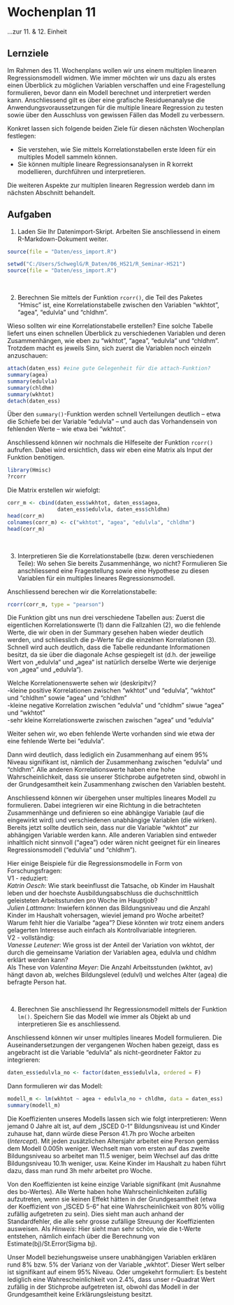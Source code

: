 # Wochenplan 11

...zur 11. & 12. Einheit

## Lernziele

Im Rahmen des 11. Wochenplans wollen wir uns einem multiplen linearen Regressionsmodell widmen. Wie immer möchten wir uns dazu als erstes einen Überblick zu möglichen Variablen verschaffen und eine Fragestellung formulieren, bevor dann ein Modell berechnet und interpretiert werden kann. Anschliessend gilt es über eine grafische Residuenanalyse die Anwendungsvoraussetzungen für die multiple lineare Regression zu testen sowie über den Ausschluss von gewissen Fällen das Modell zu verbessern.

Konkret lassen sich folgende beiden Ziele für diesen nächsten Wochenplan festlegen:

* Sie verstehen, wie Sie mittels Korrelationstabellen erste Ideen für ein multiples Modell sammeln können.
* Sie können multiple lineare Regressionsanalysen in R korrekt modellieren, durchführen und interpretieren.

Die weiteren Aspekte zur multiplen linearen Regression werdeb dann im nächsten Abschnitt behandelt.

## Aufgaben

1.	Laden Sie Ihr Datenimport-Skript. Arbeiten Sie anschliessend in einem R-Markdown-Dokument weiter.

```r
source(file = "Daten/ess_import.R")
```

```r
setwd("C:/Users/SchweglG/R_Daten/06_HS21/R_Seminar-HS21")
source(file = "Daten/ess_import.R")
```

&nbsp;

2.	Berechnen Sie mittels der Funktion `rcorr()`, die Teil des Paketes “Hmisc” ist, eine Korrelationstabelle zwischen den Variablen “wkhtot”, “agea”, “edulvla” und “chldhm”.

Wieso sollten wir eine Korrelationstabelle erstellen? Eine solche Tabelle liefert uns einen schnellen Überblick zu verschiedenen Variablen und deren Zusammenhängen, wie eben zu "wkhtot", "agea", "edulvla" und "chldhm". Trotzdem macht es jeweils Sinn, sich zuerst die Variablen noch einzeln anzuschauen:

```r
attach(daten_ess) #eine gute Gelegenheit für die attach-Funktion?
summary(agea)
summary(edulvla)
summary(chldhm)
summary(wkhtot)
detach(daten_ess)
```

Über den `summary()`-Funktion werden schnell Verteilungen deutlich -- etwa die Schiefe bei der Variable "edulvla" -- und auch das Vorhandensein von fehlenden Werte -- wie etwa bei “wkhtot”.

Anschliessend können wir nochmals die Hilfeseite der Funktion `rcorr()` aufrufen. Dabei wird ersichtlich, dass wir eben eine Matrix als Input der Funktion benötigen.
```r
library(Hmisc)
?rcorr
```

Die Matrix erstellen wir wiefolgt:
```r
corr_m <- cbind(daten_ess$wkhtot, daten_ess$agea,
                daten_ess$edulvla, daten_ess$chldhm)
head(corr_m)
colnames(corr_m) <- c("wkhtot", "agea", "edulvla", "chldhm")
head(corr_m)
```

&nbsp;

3.	Interpretieren Sie die Korrelationstabelle (bzw. deren verschiedenen Teile): Wo sehen Sie bereits Zusammenhänge, wo nicht? Formulieren Sie anschliessend eine Fragestellung sowie eine Hypothese zu diesen Variablen für ein multiples lineares Regressionsmodell.

Anschliessend berechen wir die Korrelationstabelle:
```r
rcorr(corr_m, type = "pearson")
```

Die Funktion gibt uns nun drei verschiedene Tabellen aus: Zuerst die eigentlichen Korrelationswerte (1) dann die Fallzahlen (2), wo die fehlende Werte, die wir oben in der Summary gesehen haben wieder deutlich werden, und schliesslich die p-Werte für die einzelnen Korrelationen (3). Schnell wird auch deutlich, dass die Tabelle redundante Informationen besitzt, da sie über die diagonale Achse gespiegelt ist (d.h. der jeweilige Wert von „edulvla“ und „agea“ ist natürlich derselbe Werte wie derjenige von „agea“ und „edulvla“).

Welche Korrelationenswerte sehen wir (deskripitv)?  
-kleine positive Korrelationen zwischen "wkhtot" und "edulvla", "wkhtot" und "chldhm" sowie "agea" und "chldhm"  
-kleine negative Korrelation zwischen "edulvla" und "chldhm" siwue "agea" und "wkhtot"  
-sehr kleine Korrelationswerte zwischen zwischen "agea" und "edulvla"

Weiter sehen wir, wo eben fehlende Werte vorhanden sind wie etwa der eine fehlende Werte bei "edulvla".

Dann wird deutlich, dass lediglich ein Zusammenhang auf einem 95% Niveau signifikant ist, nämlich der Zusammenhang zwischen "edulvla" und "chldhm". Alle anderen Korrelationswerte haben eine hohe Wahrscheinlichkeit, dass sie unserer Stichprobe aufgetreten sind, obwohl in der Grundgesamtheit kein Zusammenhang zwischen den Variablen besteht.

Anschliessend können wir übergehen unser multiples lineares Modell zu formulieren. Dabei integrieren wir eine Richtung in die betrachteten Zusammenhänge und definieren so eine abhängige Variable (auf die eingewirkt wird) und verschiedenen unabhängige Variablen (die wirken). Bereits jetzt sollte deutlich sein, dass nur die Variable “wkhtot” zur abhängigen Variable werden kann. Alle anderen Variablen sind entweder inhaltlich nicht sinnvoll ("agea") oder wären nicht geeignet für ein lineares Regressionsmodell ("edulvla" und "chldhm"). 

Hier einige Beispiele für die Regressionsmodelle in Form von Forschungsfragen:  
V1 - reduziert:  
*Katrin Oesch*:  Wie stark beeinflusst die Tatsache, ob Kinder im Haushalt leben und der hoechste Ausbildungsabschluss die duchschnittlich geleisteten Arbeitsstunden pro Woche im Hauptjob?  
*Julien Lattmann*: Inwiefern können das Bildungsniveau und die Anzahl Kinder im Haushalt vohersagen, wieviel jemand pro Woche arbeitet?  
Warum fehlt hier die Varialbe "agea"? Diese könnten wir trotz einem anders gelagerten Interesse auch einfach als Kontrollvariable integrieren.  
V2 - vollständig:  
*Vanesse Leutener*: Wie gross ist der Anteil der Variation von wkhtot, der durch die gemeinsame Variation der Variablen agea, edulvla und chldhm erklärt werden kann?  
Als These von *Valentina Meyer*: Die Anzahl Arbeitsstunden (wkhtot, av) hängt davon ab, welches Bildungslevel (edulvl) und welches Alter (agea) die befragte Person hat.

&nbsp;

4. Berechnen Sie anschliessend Ihr Regressionsmodell mittels der Funktion `lm()`. Speichern Sie das Modell wie immer als Objekt ab und interpretieren Sie es anschliessend.

Anschliessend können wir unser multiples lineares Modell formulieren. Die Auseinandersetzungen der vergangenen Wochen haben gezeigt, dass es angebracht ist die Variable "edulvla" als nicht-geordneter Faktor zu integrieren:
```r
daten_ess$edulvla_no <- factor(daten_ess$edulvla, ordered = F)
```

Dann formulieren wir das Modell:
```r
modell_m <- lm(wkhtot ~ agea + edulvla_no + chldhm, data = daten_ess)
summary(modell_m)
```

Die Koeffizienten unseres Modells lassen sich wie folgt interpretieren: Wenn jemand 0 Jahre alt ist, auf dem „ISCED 0-1“ Bildungsniveau ist und Kinder zuhause hat, dann würde diese Person 41.7h pro Woche arbeiten (*Intercept*). Mit jeden zusätzlichen Altersjahr arbeitet eine Person gemäss dem Modell 0.005h weniger. Wechselt man vom ersten auf das zweite Bildungsniveau so arbeitet man 11.5 weniger, beim Wechsel auf das dritte Bildungsniveau 10.1h weniger, usw. Keine Kinder im Haushalt zu haben führt dazu, dass man rund 3h mehr arbeitet pro Woche.

Von den Koeffizienten ist keine einzige Variable signifikant (mit Ausnahme des bo-Wertes). Alle Werte haben hohe Wahrscheinlichkeiten zufällig aufzutreten, wenn sie keinen Effekt hätten in der Grundgesamtheit (etwa der Koeffizient von „ISCED 5-6“ hat eine Wahrscheinlichkeit von 80% völlig zufällig aufgetreten zu sein). Dies sieht man auch anhand der Standardfehler, die alle sehr grosse zufällige Streuung der Koeffizienten ausweisen. Als *Hinweis*: Hier sieht man sehr schön, wie die t-Werte entstehen, nämlich einfach über die Berechnung von Estimate(bj)/St.Error(Sigma bj).

Unser Modell beziehungsweise unsere unabhängigen Variablen erklären rund 8% bzw. 5% der Varianz von der Variable „wkhtot“. Dieser Wert selber ist signifikant auf einem 95% Niveau. Oder umgekehrt formuliert: Es besteht lediglich eine Wahrescheinlichkeit von 2.4%, dass unser r-Quadrat Wert zufällig in der Stichprobe aufgetreten ist, obwohl das Modell in der Grundgesamtheit keine Erklärungsleistung besitzt.